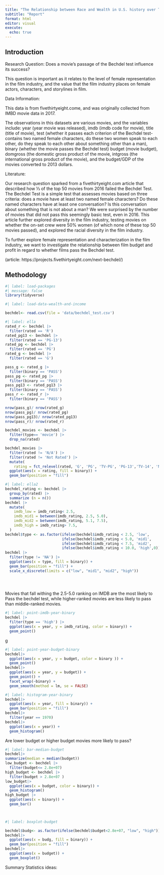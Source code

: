 ```yaml
---
title: "The Relationship between Race and Wealth in U.S. history over Time"
subtitle: "Report"
format: html
editor: visual
execute:
  echo: true
---
```


## Introduction

Research Question: Does a movie's passage of the Bechdel test influence its success?

This question is important as it relates to the level of female representation in the film industry, and the value that the film industry places on female actors, characters, and storylines in film.


Data Information:

This data is from fivethirtyeight.come, and was originally collected from IMBD movie data in 2017.

The observations in this datasets are various movies, and the variables include: year (year movie was released), imdb (imdb code for movie), title (title of movie), test (whether it passes each criterion of the Bechdel test- contains two named female characters, do these two women speak to each other, do they speak to each other about something other than a man), binary (whether the movie passes the Bechdel test) budget (movie budget), domgross (the domestic gross product of the movie, intgross (the international gross product of the movie), and the budget/GDP of the movies converted to 2013 dollars.

Literature:

Our research question sparked from a fivethirtyeight.com article that described how ⅓ of the top 50 movies from 2016 failed the Bechdel Test. The Bechdel Test is a simple test that assesses movies based on three criteria: does a movie have at least two named female characters? Do these named characters have at least one conversation? Is this conversation about something that is not about a man? We were surprised by the number of movies that did not pass this seemingly basic test, even in 2016. This article further explored diversity in the film industry, testing movies on whether the on-set crew were 50% women (of which none of these top 50 movies passed), and explored the racial diversity in the film industry. 

To further explore female representation and characterization in the film industry, we want to investigate the relationship between film budget and profit in regard to whether films pass the Bechdel test. 

(article: https://projects.fivethirtyeight.com/next-bechdel/)

## Methodology

```r
#| label: load-packages
#| message: false
library(tidyverse)
```

```r
#| label: load-data-wealth-and-income

bechdel<- read.csv(file = 'data/bechdel_test.csv')

```

```r
#| label: ella
rated_r <- bechdel |>
  filter(rated == 'R')
rated_pg13 <- bechdel |>
  filter(rated == 'PG-13')
rated_pg <- bechdel |>
  filter(rated == 'PG')
rated_g <- bechdel |>
  filter(rated == 'G')

pass_g <- rated_g |>
  filter(binary == 'PASS')
pass_pg <- rated_pg |>
  filter(binary == 'PASS')
pass_pg13 <- rated_pg13 |>
  filter(binary == 'PASS')
pass_r <- rated_r |>
  filter(binary == 'PASS')

nrow(pass_g)/ nrow(rated_g)
nrow(pass_pg)/ nrow(rated_pg)
nrow(pass_pg13)/ nrow(rated_pg13)
nrow(pass_r)/ nrow(rated_r)

bechdel_movies <- bechdel |>
  filter(type== 'movie') |>
  drop_na(rated)

bechdel_movies |>
  filter(rated != 'N/A') |>
  filter(rated != 'Not Rated') |>
  mutate(
    rating = fct_relevel(rated, 'G', 'PG', 'TV-PG', 'PG-13','TV-14', 'NC-17', 'R', 'X', 'Unrated')) |>
  ggplot(aes(x = rating, fill = binary)) +
  geom_bar(position = "fill")


```

```r
#| label: ella2
bechdel_rating <- bechdel |> 
  group_by(rated) |>
  summarize (n = n())
bechdel |>
  mutate(
    imdb_low = imdb_rating< 2.5,
    imdb_mid1 = between(imdb_rating, 2.5, 5.0),
    imdb_mid2 = between(imdb_rating, 5.1, 7.5),
    imdb_high = imdb_rating> 7.5,
  )
bechdel$type <- as.factor(ifelse(bechdel$imdb_rating < 2.5, 'low',
                          ifelse(bechdel$imdb_rating < 5.0, 'mid1', 
                          ifelse(bechdel$imdb_rating < 7.5, 'mid2', 
                          ifelse(bechdel$imdb_rating < 10.0, 'high',0)))))
bechdel |>
  filter(type != 'NA') |>
  ggplot(aes(x = type, fill = binary)) +
  geom_bar(position = "fill") +
  scale_x_discrete(limits = c("low", "mid1", "mid2", "high"))
  

  
```

Movies that fall withing the 2.5-5.0 ranking on IMDB are the most likely to Pass the bechdel test, while higher-ranked movies are less likely to pass than middle-ranked movies.

```r
#| label: point-imdb-year-binary
bechdel |>
  filter(type == 'high') |>
  ggplot(aes(x = year, y = imdb_rating, color = binary)) +
  geom_point()
```

g

```r
#| label: point-year-budget-binary
bechdel|>
  ggplot(aes(x = year, y = budget, color = binary )) +
  geom_point()
bechdel|>
  ggplot(aes(x = year, y = budget)) +
  geom_point() +
  facet_wrap(~binary) +
  geom_smooth(method = lm, se = FALSE)
```

```r
#| label: histogram-year-binary
bechdel|>
  ggplot(aes(x = year, fill = binary)) +
  geom_bar(position = "fill")
bechdel|>
  filter(year == 1970)
bechdel|>
  ggplot(aes(x = year)) +
  geom_histogram()

```

Are lower budget or higher budget movies more likely to pass?

```r
#| label: bar-median-budget
bechdel|>
summarize(median = median(budget))
low_budget <- bechdel |>
  filter(budget<= 2.8e+07)
high_budget <- bechdel |>
  filter(budget > 2.8e+07 )
low_budget|>
  ggplot(aes(x = budget, color = binary)) +
  geom_histogram()
high_budget |>
  ggplot(aes(x = binary)) +
  geom_bar() 

 
```

```r
#| label: boxplot-budget

bechdel$budg<- as.factor(ifelse(bechdel$budget<2.8e+07, "low", "high"))
bechdel|>
  ggplot(aes(x = budg, fill = binary)) +
  geom_bar(position = "fill")
bechdel|>
  ggplot(aes(x = budget)) +
  geom_boxplot()
```

Summary Statistics ideas:
